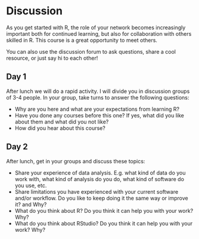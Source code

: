 # Discussion

As you get started with R, the role of your network becomes increasingly
important both for continued learning, but also for collaboration with
others skilled in R. This course is a great opportunity to meet others.

You can also use the discussion forum to ask questions, share a cool
resource, or just say hi to each other!

## Day 1 {#discussion-day-1 .unnumbered}

After lunch we will do a rapid activity. I will divide you in discussion
groups of 3-4 people. In your group, take turns to answer the following
questions:

-   Why are you here and what are your expectations from learning R?
-   Have you done any courses before this one? If yes, what did you like
    about them and what did you not like?
-   How did you hear about this course?

## Day 2 {#discussion-day-2 .unnumbered}

After lunch, get in your groups and discuss these topics:

-   Share your experience of data analysis. E.g. what kind of data do
    you work with, what kind of analysis do you do, what kind of
    software do you use, etc.
-   Share limitations you have experienced with your current software
    and/or workflow. Do you like to keep doing it the same way or
    improve it? and Why?
-   What do you think about R? Do you think it can help you with your
    work? Why?
-   What do you think about RStudio? Do you think it can help you with
    your work? Why?
